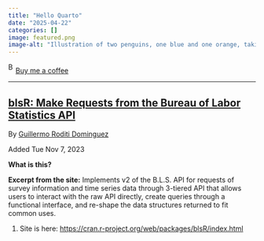 ```yaml
---
title: "Hello Quarto"
date: "2025-04-22"
categories: []
image: featured.png
image-alt: "Illustration of two penguins, one blue and one orange, taking a selfie with a selfie stick. The moon in the background looks like the Quarto logo."
---
```



<link href="https://fonts.googleapis.com/css?family=Cookie" rel="stylesheet"><a class="bmc-button" target="_blank" href="https://www.buymeacoffee.com/JoscelinRocha">![Buy me a coffee](https://cdn.buymeacoffee.com/buttons/bmc-new-btn-logo.svg){alt="Buy me a coffee" width="15" height="21"}Buy me a coffee</a>

------------------------------------------------------------------------


## [blsR: Make Requests from the Bureau of Labor Statistics API](https://cran.r-project.org/web/packages/blsR/index.html)

By [Guillermo Roditi Dominguez](https://cran.r-project.org/web/packages/blsR/index.html)

Added Tue Nov 7, 2023

**What is this?**

**Excerpt from the site:** Implements v2 of the B.L.S. API for requests of survey information and time series data through 3-tiered API that allows users to interact with the raw API directly, create queries through a functional interface, and re-shape the data structures returned to fit common uses.

1.  Site is here: <https://cran.r-project.org/web/packages/blsR/index.html>
